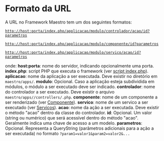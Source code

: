<text xml:space="preserve">
= Formato da URL =
A URL no Framework Maestro tem um dos seguintes formatos:


<code>http://host:porta/index.php/applicacao/modulo/controlador/acao/id?parametros</code>


<code>http://host:porta/index.php/applicacao/modulo/componente/id?parametros</code>


<code>http://host:porta/index.php/applicacao/modulo/servico/acao/id?parametros</code>


onde:
'''host:porta''': nome do servidor, indicando opcionalmente uma porta.
'''index.php''': script PHP que executa o framework (ver [[>fundamentos/index|script index.php]]).
'''aplicacao''': nome da aplicação a ser executada. Deve existir no diretório em <code>maestro/apps/<aplicacao></code>.
'''modulo''': Opcional. Caso a aplicação esteja subdividida em módulos, o módulo a ser executado deve ser indicado.
'''controlador''': nome do controlador a ser executado. Deve existir o arquivo <code>maestro/apps/<aplicacao>/controllers/<controlador>.php</code>.
'''componente''': nome de um componente a ser renderizado (ver [[>view/componentes|Componente]]).
'''servico''': nome de um servico a ser executado (ver [[>service/service|Serviços]]).
'''acao''': nome da ação a ser executada. Deve existir o método "acao" dentro da classe do controlador.
'''id''': Opcional. Um valor (string ou numérico) que será acessível dentro do método "acao". Geralmente indica uma chave de acesso a um modelo.
'''parametros''': Opcional. Representa a QueryString (parâmetros adicionais para a ação a ser executada) no formato <code>?param1=valor1&param2=valor2&...</code>
</text>
